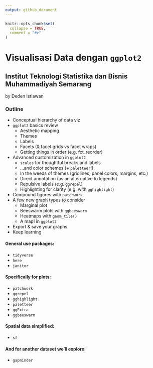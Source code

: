 ```yaml
---
output: github_document
---
```


<!-- README.md is generated from README.Rmd. Please edit that file -->

```r
knitr::opts_chunk$set(
  collapse = TRUE,
  comment = "#>"
)
```

# Visualisasi Data dengan `ggplot2`

## Institut Teknologi Statistika dan Bisnis Muhammadiyah Semarang

by Deden Istiawan

<!-- badges: start -->
<!-- badges: end -->


### Outline 

-  Conceptual hierarchy of data viz
- `ggplot2` basics review
    - Aesthetic mapping
    - Themes
    - Labels
    - Facets (& facet grids vs facet wraps)
    - Getting things in order (e.g. fct_reorder)
- Advanced customization in `ggplot2`
    - `scales` for thoughtful breaks and labels
    - ...and color schemes (+ `paletteer`!)
    - In the weeds of themes (gridlines, panel colors, margins, etc.)
    - Direct annotation (as an alternative to legends)
    - Repulsive labels (e.g. `ggrepel`)
    - Highlighting for clarity (e.g. with `gghighlight`)
- Compound figures with `patchwork`
- A few new graph types to consider
    - Marginal plot
    - Beeswarm plots with `ggbeeswarm`
    - Heatmaps with `geom_tile()`
    - A map! in `ggplot2`
- Export & save your graphs
- Keep learning


#### General use packages:

- `tidyverse`
- `here`
- `janitor`

#### Specifically for plots:

- `patchwork`
- `ggrepel`
- `gghighlight`
- `paletteer`
- `ggExtra`
- `ggbeeswarm`

#### Spatial data simplified:

- `sf`

#### And for another dataset we'll explore:

- `gapminder`
